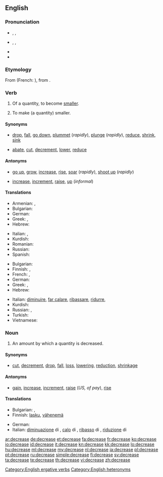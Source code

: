 ==English==

===Pronunciation===
* {{a|verb}} {{enPR|dĭkrēs'}}, {{IPA|/dɪˈkriːs/}}, {{SAMPA|/dI"kri:s/}}
* {{a|noun}} {{enPR|dē'krēs}}, {{IPA|/ˈdiːkriːs/}}, {{SAMPA|/"di:kri:s/}}
* {{audio|En-us-decrease.ogg|Audio (US)}}
* {{rhymes|iːs}}

===Etymology===
From {{etyl|fro|en}} {{term|descreistre|lang=fro}} (French: {{term|décroître|lang=fr}}), from {{etyl|la|en}} {{term|decrescere|lang=la}}.

===Verb===
{{en-verb|decreas|ing}}

# {{intransitive}} Of a quantity, to become [[smaller]].
# {{transitive}} To make (a quantity) smaller.

====Synonyms====
* {{sense|become smaller}} [[drop]], [[fall]], [[go down]], [[plummet]] (''rapidly''), [[plunge]] (''rapidly''), [[reduce]], [[shrink]], [[sink]]
* {{sense|make smaller}} [[abate]], [[cut]], [[decrement]], [[lower]], [[reduce]]

====Antonyms====
* {{sense|become larger}} [[go up]], [[grow]], [[increase]], [[rise]], [[soar]] (''rapidly''), [[shoot up]] (''rapidly'')
* {{sense|make larger}} [[increase]], [[increment]], [[raise]], [[up]] (''informal'')

====Translations====
{{trans-top|become smaller}}
* Armenian: {{t|hy|փոքրանալ|tr=p’ok’ranal}},  {{t-|hy|պակասել|tr=pakasel}}
* Bulgarian: {{t|bg|намалявам се}}
* German: {{t+|de|abnehmen}}
* Greek: {{t|el|μειώνομαι}}, {{t+|el|λιγοστεύω}}
* Hebrew: {{t|he|פחת|tr=pakhát}}
{{trans-mid}}
* Italian: {{t+|it|diminuire}}, {{t+|it|calare}}
* Kurdish: {{ku-Arab|[[که‌م کردن]]}}
* Romanian: {{t|ro|descreşte}}
* Russian: {{t+|ru|уменьшиться|tr=umén'shit'sya}}
* Spanish: {{t+|es|disminuir}}
{{trans-bottom}}

{{trans-top|make smaller}}
* Bulgarian: {{t|bg|намалявам}}
* Finnish: {{t+|fi|laskea}}, {{t+|fi|vähentää}}
* French: {{t+|fr|diminuer}}, {{t+|fr|réduire}}
* German: {{t+|de|verringern}}
* Greek: {{t|el|μειώνω}}, {{t|el|ελαττώνω}}
* Hebrew: {{t-|he|הפחית|tr=hifkhít}}
{{trans-mid}}
* Italian: [[diminuire]], [[far calare]], [[ribassare]], [[ridurre]],  {{t|it|decrementare}}
* Kurdish: {{ku-Arab|[[که‌م کردن]]}}
* Russian: {{t|ru|уменьшить|tr=umén'shit'}},  {{t|ru|понизить|tr=ponízit'}}
* Turkish: {{t+|tr|azaltmak}}
* Vietnamese: {{t+|vi|hạ|xs=Vietnamese}}
{{trans-bottom}}

===Noun===
{{en-noun}}

# An amount by which a quantity is decreased.

====Synonyms====
* {{sense|amount by which a quantity is decreased}} [[cut]], [[decrement]], [[drop]], [[fall]], [[loss]], [[lowering]], [[reduction]], [[shrinkage]]

====Antonyms====
* {{sense|amount by which a quantity is decreased}} [[gain]], [[increase]], [[increment]], [[raise]] (''US, of pay''), [[rise]]

====Translations====
{{trans-top|amount of decrease}}
* Bulgarian: {{t|bg|намаляване|n}},  {{t|bg|намаление|n}}
* Finnish: [[lasku]], [[vähenemä]]
{{trans-mid}}
* German: {{t+|de|Verringerung|f}}
* Italian: [[diminuazione]] di {{f}}, [[calo]] di {{m}}, [[ribasso]] di {{m}}, [[riduzione]] di {{f}}
{{trans-bottom}}

[[Category:English ergative verbs]]
[[Category:English heteronyms]]

[[ar:decrease]]
[[de:decrease]]
[[et:decrease]]
[[fa:decrease]]
[[fr:decrease]]
[[ko:decrease]]
[[io:decrease]]
[[id:decrease]]
[[it:decrease]]
[[kn:decrease]]
[[kk:decrease]]
[[lo:decrease]]
[[hu:decrease]]
[[ml:decrease]]
[[my:decrease]]
[[nl:decrease]]
[[ja:decrease]]
[[pl:decrease]]
[[pt:decrease]]
[[ru:decrease]]
[[simple:decrease]]
[[fi:decrease]]
[[sv:decrease]]
[[ta:decrease]]
[[te:decrease]]
[[th:decrease]]
[[vi:decrease]]
[[zh:decrease]]